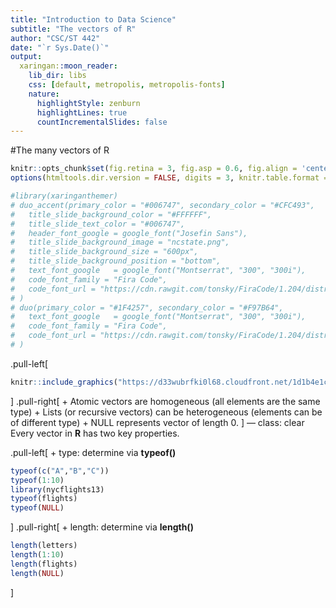 ```yaml
---
title: "Introduction to Data Science"
subtitle: "The vectors of R"
author: "CSC/ST 442"
date: "`r Sys.Date()`"
output:
  xaringan::moon_reader:
    lib_dir: libs
    css: [default, metropolis, metropolis-fonts]
    nature:
      highlightStyle: zenburn
      highlightLines: true
      countIncrementalSlides: false
--- 
```


#The many vectors of R
```r
knitr::opts_chunk$set(fig.retina = 3, fig.asp = 0.6, fig.align = 'center', out.width = "120%")
options(htmltools.dir.version = FALSE, digits = 3, knitr.table.format = "html",tibble.print_min=6)
```

```r
#library(xaringanthemer)
# duo_accent(primary_color = "#006747", secondary_color = "#CFC493",
#   title_slide_background_color = "#FFFFFF",
#   title_slide_text_color = "#006747",
#   header_font_google = google_font("Josefin Sans"),
#   title_slide_background_image = "ncstate.png",
#   title_slide_background_size = "600px",
#   title_slide_background_position = "bottom",
#   text_font_google   = google_font("Montserrat", "300", "300i"),
#   code_font_family = "Fira Code",
#   code_font_url = "https://cdn.rawgit.com/tonsky/FiraCode/1.204/distr/fira_code.css"
# )
# duo(primary_color = "#1F4257", secondary_color = "#F97B64",
#   text_font_google   = google_font("Montserrat", "300", "300i"),
#   code_font_family = "Fira Code",
#   code_font_url = "https://cdn.rawgit.com/tonsky/FiraCode/1.204/distr/fira_code.css"
# )
```
.pull-left[
```r
knitr::include_graphics("https://d33wubrfki0l68.cloudfront.net/1d1b4e1cf0dc5f6e80f621b0225354b0addb9578/6ee1c/diagrams/data-structures-overview.png")
```
]
.pull-right[
+ Atomic vectors are homogeneous (all elements are the same type)
+ Lists (or recursive vectors) can be heterogeneous (elements can be of different type)
+ $\mathrm{NULL}$ represents vector of length $0$. 
]
---
class: clear
Every vector in **R** has two key properties.

.pull-left[
+ type: determine via **typeof()**
```r
typeof(c("A","B","C"))
typeof(1:10)
library(nycflights13)
typeof(flights)
typeof(NULL)
```
]
.pull-right[ 
+ length: determine via **length()**
```r
length(letters)
length(1:10)
length(flights)
length(NULL)
```
]